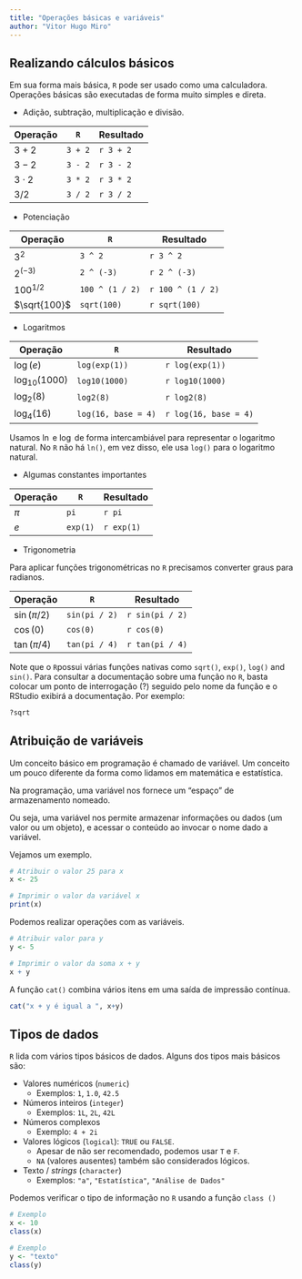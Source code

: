 ```yaml
---
title: "Operações básicas e variáveis"
author: "Vitor Hugo Miro"
---
```


## Realizando cálculos básicos

Em sua forma mais básica, `R` pode ser usado como uma calculadora. Operações básicas são executadas de forma muito simples e direta.

-   Adição, subtração, multiplicação e divisão.

| Operação   | `R`     | Resultado |
|------------|---------|-----------|
| $3 + 2$    | `3 + 2` | `r 3 + 2` |
| $3 - 2$    | `3 - 2` | `r 3 - 2` |
| $3 \cdot2$ | `3 * 2` | `r 3 * 2` |
| $3 / 2$    | `3 / 2` | `r 3 / 2` |

-   Potenciação

| Operação     | `R`             | Resultado         |
|--------------|-----------------|-------------------|
| $3^2$        | `3 ^ 2`         | `r 3 ^ 2`         |
| $2^{(-3)}$   | `2 ^ (-3)`      | `r 2 ^ (-3)`      |
| $100^{1/2}$  | `100 ^ (1 / 2)` | `r 100 ^ (1 / 2)` |
| $\sqrt{100}$ | `sqrt(100)`     | `r sqrt(100)`     |

-   Logaritmos

| Operação          | `R`                 | Resultado             |
|-------------------|---------------------|-----------------------|
| $\log(e)$         | `log(exp(1))`       | `r log(exp(1))`       |
| $\log_{10}(1000)$ | `log10(1000)`       | `r log10(1000)`       |
| $\log_{2}(8)$     | `log2(8)`           | `r log2(8)`           |
| $\log_{4}(16)$    | `log(16, base = 4)` | `r log(16, base = 4)` |

Usamos $\ln$ e $\log$ de forma intercambiável para representar o logaritmo natural. No `R` não há `ln()`, em vez disso, ele usa `log()` para o logaritmo natural.

-   Algumas constantes importantes

| Operação | `R`      | Resultado  |
|----------|----------|------------|
| $\pi$    | `pi`     | `r pi`     |
| $e$      | `exp(1)` | `r exp(1)` |

-   Trigonometria

Para aplicar funções trigonométricas no `R` precisamos converter graus para radianos.

| Operação        | `R`           | Resultado       |
|-----------------|---------------|-----------------|
| $\sin(\pi / 2)$ | `sin(pi / 2)` | `r sin(pi / 2)` |
| $\cos(0)$       | `cos(0)`      | `r cos(0)`      |
| $\tan(\pi / 4)$ | `tan(pi / 4)` | `r tan(pi / 4)` |

Note que o `R`possui várias funções nativas como `sqrt()`, `exp()`, `log()` and `sin()`. Para consultar a documentação sobre uma função no `R`, basta colocar um ponto de interrogação (?) seguido pelo nome da função e o RStudio exibirá a documentação. Por exemplo:

```r
?sqrt
```

## Atribuição de variáveis

Um conceito básico em programação é chamado de variável. Um conceito um pouco diferente da forma como lidamos em matemática e estatística.

Na programação, uma variável nos fornece um "espaço" de armazenamento nomeado.

Ou seja, uma variável nos permite armazenar informações ou dados (um valor ou um objeto), e acessar o conteúdo ao invocar o nome dado a variável.

Vejamos um exemplo.

```r
# Atribuir o valor 25 para x
x <- 25

# Imprimir o valor da variável x
print(x)
```

Podemos realizar operações com as variáveis.

```r
# Atribuir valor para y
y <- 5

# Imprimir o valor da soma x + y
x + y
```

A função `cat()` combina vários itens em uma saída de impressão contínua.

```r
cat("x + y é igual a ", x+y)
```

## Tipos de dados

`R` lida com vários tipos básicos de dados. Alguns dos tipos mais básicos são:

-   Valores numéricos (`numeric`)
    -   Exemplos: `1`, `1.0`, `42.5`
-   Números inteiros (`integer`)
    -   Exemplos: `1L`, `2L`, `42L`
-   Números complexos
    -   Exemplo: `4 + 2i`
-   Valores lógicos (`logical`): `TRUE` ou `FALSE`.
    -   Apesar de não ser recomendado, podemos usar `T` e `F`.
    -   `NA` (valores ausentes) também são considerados lógicos.
-   Texto / *strings* (`character`)
    -   Exemplos: `"a"`, `"Estatística"`, `"Análise de Dados"`

Podemos verificar o tipo de informação no `R` usando a função `class ()`

```r
# Exemplo
x <- 10
class(x)
```

```r
# Exemplo
y <- "texto"
class(y)
```

